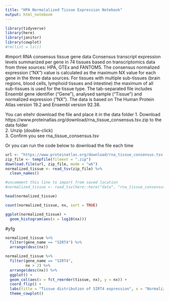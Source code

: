 ```yaml
---
title: "HPA Normalalized Tissue Expression Notebook"
output: html_notebook
---
```


```r
library(tidyverse)
library(here)
library(janitor)
library(cowplot)
#rm(list = ls())
```

#import RNA consensus tissue gene data
Consensus transcript expression levels summarized per gene in 74 tissues based on transcriptomics data from three sources: HPA, GTEx and FANTOM5. The consensus normalized expression ("NX") value is calculated as the maximum NX value for each gene in the three data sources. For tissues with multiple sub-tissues (brain regions, blood cells, lymphoid tissues and intestine) the maximum of all sub-tissues is used for the tissue type. The tab-separated file includes Ensembl gene identifier ("Gene"), analysed sample ("Tissue") and normalized expression ("NX"). The data is based on The Human Protein Atlas version 19.2 and Ensembl version 92.38.

You can eitehr download the file and place it in the data folder
1. Download https://www.proteinatlas.org/download/rna_tissue_consensus.tsv.zip to the data folder  
2. Unzip (double-click)  
3. Confirm you see rna_tissue_consensus.tsv  

Or you can run the code below to download the file each time

```r

url <- "https://www.proteinatlas.org/download/rna_tissue_consensus.tsv.zip"
zip_file <- tempfile(fileext = ".zip")
download.file(url, zip_file, mode = "wb")
normalized_tissue <- read_tsv(zip_file) %>% 
  clean_names()

#uncomment this line to import from saved location
#normalized_tissue <- read_tsv(here::here("data", "rna_tissue_consensus.tsv")) %>% clean_names()

head(normalized_tissue)

count(normalized_tissue, nx, sort = TRUE)

ggplot(normalized_tissue) +
  geom_histogram(aes(x = log10(nx)))
```

#yfg
```r
normalized_tissue %>% 
  filter(gene_name == "SIRT4") %>% 
  arrange(desc(nx))

normalized_tissue %>% 
  filter(gene_name == "SIRT4", 
         nx > 2) %>% 
  arrange(desc(nx)) %>% 
  ggplot() +
  geom_col(aes(x = fct_reorder(tissue, nx), y = nx)) +
  coord_flip() + 
  labs(title = "Tissue distribution of SIRT4 expression", x = "Normalized Expression", y = "") + 
  theme_cowplot()
```

